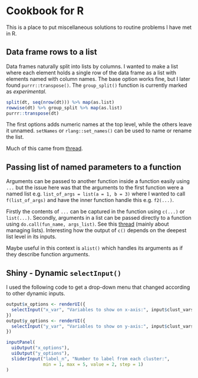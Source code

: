# Cookbook for R

This is a place to put miscellaneous solutions to routine problems I have met in R. 

## Data frame rows to a list

Data frames naturally split into lists by columns. I wanted to make a list where each element holds a single row of the data frame as a list with elements named with column names. The base option works fine, but I later found `purrr::transpose()`. The `group_split()` function is currently marked as _experimental_.

```r
split(dt, seq(nrow(dt))) %>% map(as.list)
rowwise(dt) %>% group_split %>% map(as.list)
purrr::transpose(dt)
```

The first options adds numeric names at the top level, while the others leave it unnamed. `setNames` or `rlang::set_names()` can be used to name or rename the list.

Much of this came from [thread](https://stackoverflow.com/questions/3492379/data-frame-rows-to-a-list).

## Passing list of named parameters to a function

Arguments can be passed to another function inside a function easily using `...` but the issue here was that the arguments to the first function were a named list e.g. `list_of_args = list(a = 1, b = 3)` where I wanted to call `f(list_of_args)` and have the inner function handle this e.g. `f2(...)`.

Firstly the contents of `...` can be captured in the function using `c(...)` or `list(...)`. Secondly, arguments in a list can be passed directly to a function using `do.call(fun_name, args_list)`. See this [thread](https://stackoverflow.com/questions/9129673/passing-list-of-named-parameters-to-function) (mainly about managing lists). Interesting how the output of `c()` depends on the deepest list level in its inputs. 

Maybe useful in this context is `alist()` which handles its arguments as if they describe function arguments.

## Shiny - Dynamic `selectInput()`

I used the following code to get a drop-down menu that changed according to other dynamic inputs.

```r
output$x_options <- renderUI({
  selectInput("x_var", "Variables to show on x-axis:", input$clust_vars)
})
output$y_options <- renderUI({
  selectInput("y_var", "Variables to show on y-axis:", input$clust_vars)
})

inputPanel(
  uiOutput("x_options"),
  uiOutput("y_options"),
  sliderInput("label_n", "Number to label from each cluster:",
              min = 1, max = 5, value = 2, step = 1)
)  
```
